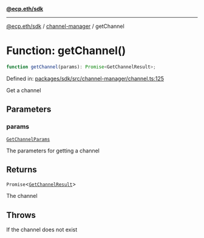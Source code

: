 [**@ecp.eth/sdk**](../../index.mdx)

***

[@ecp.eth/sdk](/sdk-reference/index.mdx) / [channel-manager](/sdk-reference/channel-manager/index.mdx) / getChannel

# Function: getChannel()

```ts
function getChannel(params): Promise<GetChannelResult>;
```

Defined in: [packages/sdk/src/channel-manager/channel.ts:125](https://github.com/ecp-eth/comments-monorepo/blob/main/packages/sdk/src/channel-manager/channel.ts#L125)

Get a channel

## Parameters

### params

[`GetChannelParams`](/sdk-reference/channel-manager/type-aliases/GetChannelParams.mdx)

The parameters for getting a channel

## Returns

`Promise`\<[`GetChannelResult`](/sdk-reference/channel-manager/type-aliases/GetChannelResult.mdx)\>

The channel

## Throws

If the channel does not exist
